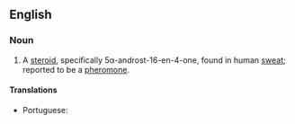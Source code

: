 ==English==

===Noun===
{{wikipedia}}
{{en-noun|~}}

# {{lb|en|biochemistry}} A [[steroid]], specifically 5α-androst-16-en-4-one, found in human [[sweat]]; reported to be a [[pheromone]].

====Translations====
{{trans-top|steroid found in human sweat}}
* Portuguese: {{t|pt|androstenona|f}}
{{trans-mid}}
{{trans-bottom}}